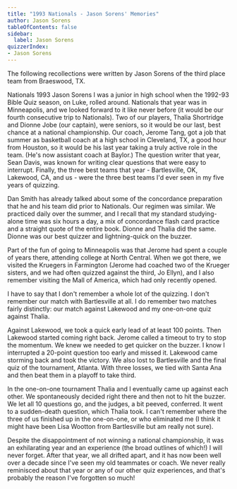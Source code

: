```yaml
---
title: "1993 Nationals - Jason Sorens' Memories"
author: Jason Sorens
tableOfContents: false
sidebar:
  label: Jason Sorens
quizzerIndex:
- Jason Sorens
---
```


The following recollections were written by Jason Sorens of the third place team from Braeswood, TX.

Nationals 1993 Jason Sorens I was a junior in high school when the 1992-93 Bible Quiz season, on Luke, rolled around. Nationals that year was in Minneapolis, and we looked forward to it like never before (it would be our fourth consecutive trip to Nationals). Two of our players, Thalia Shortridge and Dionne Jobe (our captain), were seniors, so it would be our last, best chance at a national championship. Our coach, Jerome Tang, got a job that summer as basketball coach at a high school in Cleveland, TX, a good hour from Houston, so it would be his last year taking a truly active role in the team. (He's now assistant coach at Baylor.) The question writer that year, Sean Davis, was known for writing clear questions that were easy to interrupt. Finally, the three best teams that year - Bartlesville, OK, Lakewood, CA, and us - were the three best teams I'd ever seen in my five years of quizzing.

Dan Smith has already talked about some of the concordance preparation that he and his team did prior to Nationals. Our regimen was similar. We practiced daily over the summer, and I recall that my standard studying-alone time was six hours a day, a mix of concordance flash card practice and a straight quote of the entire book. Dionne and Thalia did the same. Dionne was our best quizzer and lightning-quick on the buzzer.

Part of the fun of going to Minneapolis was that Jerome had spent a couple of years there, attending college at North Central. When we got there, we visited the Kruegers in Farmington (Jerome had coached two of the Krueger sisters, and we had often quizzed against the third, Jo Ellyn), and I also remember visiting the Mall of America, which had only recently opened.

I have to say that I don't remember a whole lot of the quizzing. I don't remember our match with Bartlesville at all. I do remember two matches fairly distinctly: our match against Lakewood and my one-on-one quiz against Thalia.

Against Lakewood, we took a quick early lead of at least 100 points. Then Lakewood started coming right back. Jerome called a timeout to try to stop the momentum. We knew we needed to get quicker on the buzzer. I know I interrupted a 20-point question too early and missed it. Lakewood came storming back and took the victory. We also lost to Bartlesville and the final quiz of the tournament, Atlanta. With three losses, we tied with Santa Ana and then beat them in a playoff to take third.

In the one-on-one tournament Thalia and I eventually came up against each other. We spontaneously decided right there and then not to hit the buzzer. We let all 10 questions go, and the judges, a bit peeved, conferred. It went to a sudden-death question, which Thalia took. I can't remember where the three of us finished up in the one-on-one, or who eliminated me (I think it might have been Lisa Wootton from Bartlesville but am really not sure).

Despite the disappointment of not winning a national championship, it was an exhilarating year and an experience (the broad outlines of which!) I will never forget. After that year, we all drifted apart, and it has now been well over a decade since I've seen my old teammates or coach. We never really reminisced about that year or any of our other quiz experiences, and that's probably the reason I've forgotten so much!